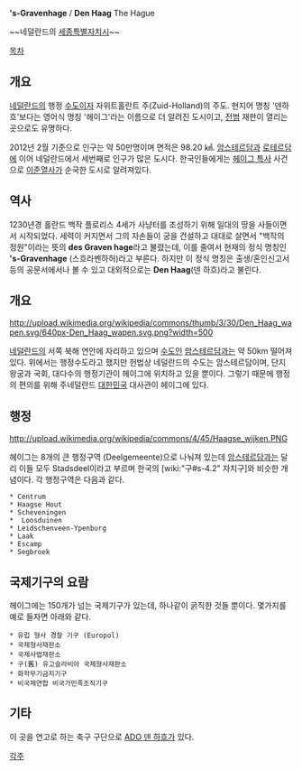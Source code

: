 ''''s-Gravenhage''' / '''Den Haag'''
The Hague

{{{#!html
<div class="fotopedia_widget_dark_unframed" id="fotopedia_widget" style="width: 600px"><script src="http://www.fotopedia.com/wiki/the_hague/widget?widget_skin=dark_unframed&amp;widget_width=600" type="text/javascript">
</script><p><a href="http://www.fotopedia.com/wiki/the_hague">The Hague</a> on <a href="http://www.fotopedia.com">Fotopedia</a></p></div>
}}}

~~네덜란드의 [[세종특별자치시]]~~

[[목차]]
== 개요 ==
[[네덜란드]]의 행정 [[수도]]이자 자위트홀란트 주(Zuid-Holland)의 주도. 현지어 명칭 '덴하흐'보다는 영어식 명칭 '헤이그'라는 이름으로 더 알려진 도시이고, [[전범]] 재판이 열리는 곳으로도 유명하다.

2012년 2월 기준으로 인구는 약 50만명이며 면적은 98.20 ㎢. [[암스테르담]]과 [[로테르담]]에 이어 네덜란드에서 세번째로 인구가 많은 도시다. 한국인들에게는 [[헤이그 특사]] 사건으로 [[이준]]열사가 순국한 도시로 알려져있다.

== 역사 ==
1230년경 홀란드 백작 플로리스 4세가 사냥터를 조성하기 위해 일대의 땅을 사들이면서 시작되었다. 세력이 커지면서 그의 자손들이 궁을 건설하고 대대로 살면서 "백작의 정원"이라는 뜻의 '''des Graven hage'''라고 불렸는데, 이를 줄여서 현재의 정식 명칭인 ''''s-Gravenhage''' (스흐라벤하허)라고 부른다. 하지만 이 정식 명칭은 출생/혼인신고서 등의 공문서에서나 볼 수 있고 대외적으로는 '''Den Haag'''(덴 하흐)라고 불린다.

== 개요 ==
http://upload.wikimedia.org/wikipedia/commons/thumb/3/30/Den_Haag_wapen.svg/640px-Den_Haag_wapen.svg.png?width=500

[[네덜란드]]의 서쪽 북해 연안에 자리하고 있으며 [[수도]]인 [[암스테르담]]과는 약 50km 떨어져 있다. 위에서는 행정수도라고 했지만 헌법상 네덜란드의 수도는 암스테르담이며, 단지 왕궁과 국회, 대다수의 행정기관이 헤이그에 위치하고 있을 뿐이다. 그렇기 때문에 행정의 편의를 위해 주네덜란드 [[대한민국]] 대사관이 헤이그에 있다.

== 행정 ==
http://upload.wikimedia.org/wikipedia/commons/4/45/Haagse_wijken.PNG

헤이그는 8개의 큰 행정구역 (Deelgemeente)으로 나눠져 있는데 [[암스테르담]]과는 달리 이들 모두 Stadsdeel이라고 부르며 한국의 [wiki:"구#s-4.2" 자치구]와 비슷한 개념이다. 각 행정구역은 다음과 같다.

 * Centrum
 * Haagse Hout
 * Scheveningen
 *  Loosduinen
 * Leidschenveen-Ypenburg
 * Laak
 * Escamp
 * Segbroek

== 국제기구의 요람 ==
헤이그에는 150개가 넘는 국제기구가 있는데, 하나같이 굵직한 것들 뿐이다. 몇가지를 예로 들자면 아래와 같다.

 * 유럽 형사 경찰 기구 (Europol)
 * 국제형사재판소
 * 국제사법재판소
 * 구(舊) 유고슬라비아 국제형사재판소
 * 화학무기금지기구
 * 비국제연합 비국가민족조직기구

== 기타 ==
이 곳을 연고로 하는 축구 구단으로 [[ADO 덴 하흐]]가 있다.

[[각주]]
